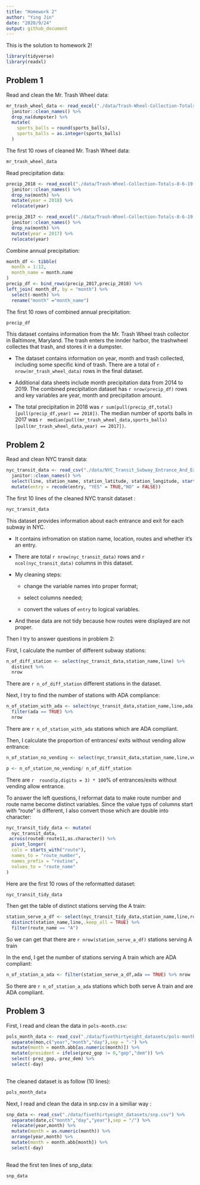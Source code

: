 ```yaml
---
title: "Homework 2"
author: "Ying Jin"
date: "2020/9/24"
output: github_document
---
```


This is the solution to homework 2!

```r
library(tidyverse)
library(readxl)
```

## Problem 1

Read and clean the Mr. Trash Wheel data:

```r
mr_trash_wheel_data <- read_excel("./data/Trash-Wheel-Collection-Totals-8-6-19.xlsx",sheet = "Mr. Trash Wheel",skip = 1,range = cell_cols("A:N")) %>% 
  janitor::clean_names() %>% 
  drop_na(dumpster) %>% 
  mutate(
    sports_balls = round(sports_balls),
    sports_balls = as.integer(sports_balls)
  )
```

The first 10 rows of cleaned Mr. Trash Wheel data:

```r
mr_trash_wheel_data
```

Read precipitation data:

```r
precip_2018 <- read_excel("./data/Trash-Wheel-Collection-Totals-8-6-19.xlsx",sheet = "2018 Precipitation",skip = 1) %>% 
  janitor::clean_names() %>% 
  drop_na(month) %>% 
  mutate(year = 2018) %>% 
  relocate(year)

precip_2017 <- read_excel("./data/Trash-Wheel-Collection-Totals-8-6-19.xlsx",sheet = "2017 Precipitation",skip = 1) %>% 
  janitor::clean_names() %>% 
  drop_na(month) %>% 
  mutate(year = 2017) %>% 
  relocate(year)
```

Combine annual precipitation:

```r
month_df <- tibble(
  month = 1:12,
  month_name = month.name
)
precip_df <- bind_rows(precip_2017,precip_2018) %>% 
left_join( month_df, by = "month") %>% 
  select(-month) %>% 
  rename("month" ="month_name")
```

The first 10 rows of combined annual precipitation:

```r
precip_df
```

This dataset contains information from the Mr. Trash Wheel trash collector in Baltimore, Maryland. The trash enters the innder harbor, the trashwheel collectes that trash, and stores it in a dumpster. 

 * The dataset contains information on year, month and trash collected,  including some specific kind of trash. There are a total of `r   nrow(mr_trash_wheel_data)` rows in the final dataset. 
 
 * Additional data sheets include month precipitation data from 2014 to  2019. The combined precipitation dataset has `r nrow(precip_df)` rows   and key variables are year, month and precipitation amount. 
 
 * The total precipitation in 2018 was `r sum(pull(precip_df,total)[pull(precip_df,year) == 2018])`. The median    number of sports balls in 2017 was `r  median(pull(mr_trash_wheel_data,sports_balls)[pull(mr_trash_wheel_data,year) == 2017])`.

## Problem 2

Read and clean NYC transit data:

```r
nyc_transit_data <- read_csv("./data/NYC_Transit_Subway_Entrance_And_Exit_Data.csv") %>% 
  janitor::clean_names() %>% 
  select(line, station_name, station_latitude, station_longitude, starts_with("route"), entry, vending, entrance_type, ada) %>% 
  mutate(entry = recode(entry, "YES" = TRUE,"NO" = FALSE))
```

The first 10 lines of the cleaned NYC transit dataset :

```r
nyc_transit_data
```

This dataset provides information about each entrance and exit for each subway in NYC.

 * It contains infromation on station name, location, routes and whether it's an entry.
 
 * There are total `r nrow(nyc_transit_data)` rows and `r ncol(nyc_transit_data)` columns in this dataset.
 
 * My cleaning steps:
 
   * change the variable names into proper format;
  
   * select columns needed;
  
   * convert the values of `entry` to logical variables.
  
 * And these data are not tidy because how routes were displayed are not proper.
 
 
 Then I try to answer questions in problem 2:
 
 First, I calculate the number of different subway stations:
 
```r
n_of_diff_station <- select(nyc_transit_data,station_name,line) %>% 
  distinct %>% 
  nrow
```
 
 
 There are `r n_of_diff_station` different stations in the dataset.
 
 Next, I try to find the number of stations with ADA compliance:
 
```r
n_of_station_with_ada <- select(nyc_transit_data,station_name,line,ada) %>% distinct(station_name,line,.keep_all = TRUE) %>% 
  filter(ada == TRUE) %>%
  nrow
```
 
 
 There are `r n_of_station_with_ada` stations which are ADA compliant.
 
 Then, I calculate the proportion of entrances/ exits without vending allow entrance:
 
```r
n_of_station_no_vending <- select(nyc_transit_data,station_name,line,vending) %>% distinct(station_name,line,.keep_all = TRUE) %>% filter(vending == "NO") %>% nrow

p <- n_of_station_no_vending/ n_of_diff_station
```
 
 
There are `r  round(p,digits = 3) * 100`% of entrances/exits without vending allow entrance.
 
To answer the left questions, I reformat data to make route number and route name become distinct variables. Since the value typs of columns start with "route" is different, I also convert those which are double into character:

```r
nyc_transit_tidy_data <- mutate(
  nyc_transit_data,
 across(route8:route11,as.character)) %>% 
  pivot_longer(
  cols = starts_with("route"),
  names_to = "route_number",
  names_prefix = "routine",
  values_to = "route_name"
)
```

Here are the first 10 rows of the reformatted dataset:

```r
nyc_transit_tidy_data
```

Then get the table of distinct stations serving the A train:

```r
station_serve_a_df <- select(nyc_transit_tidy_data,station_name,line,route_name,ada) %>% 
  distinct(station_name,line,.keep_all = TRUE) %>% 
  filter(route_name == "A")
```

So we can get that there are `r nrow(station_serve_a_df)` stations serving A train

In the end, I get the number of stations serving A train which are ADA compliant:

```r
n_of_station_a_ada <- filter(station_serve_a_df,ada == TRUE) %>% nrow
```

So there are `r n_of_station_a_ada` stations which both serve A train and are ADA compliant.

## Problem 3

First, I read and clean the data in `pols-month.csv`:

```r
pols_month_data <- read_csv("./data/fivethirtyeight_datasets/pols-month.csv") %>%
  separate(mon,c("year","month","day"),sep = "-") %>% 
  mutate(month = month.abb[as.numeric(month)]) %>% 
  mutate(president = ifelse(prez_gop != 0,"gop","dem")) %>% 
  select(-prez_gop,-prez_dem) %>% 
  select(-day)
  
```

The cleaned dataset is as follow (10 lines):

```r
pols_month_data
```

Next, I read and clean the data in snp.csv in a similiar way :

```r
snp_data <- read_csv("./data/fivethirtyeight_datasets/snp.csv") %>% 
  separate(date,c("month","day","year"),sep = "/") %>% 
  relocate(year,month) %>% 
  mutate(month = as.numeric(month)) %>% 
  arrange(year,month) %>% 
  mutate(month = month.abb[month]) %>% 
  select(-day)
  
```

Read the first ten lines of snp_data:

```r
snp_data
```


